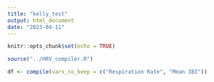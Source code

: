 ```yaml
---
title: "kelly_test"
output: html_document
date: "2023-04-11"
---
```


```r
knitr::opts_chunk$set(echo = TRUE)
```

```r
source("../HRV_compiler.R")
```

```r
df <- compile(vars_to_keep = c("Respiration Rate", "Mean IBI"))
```

